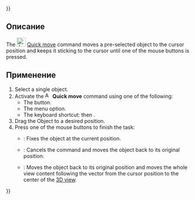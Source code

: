 {{UnfinishedDocu{{#translation:}}}}
<languages/>

{{Docnav/ru
|[[Assembly3_AxialMove/ru|Axial move]]
|[[Assembly3_LockMover/ru|Lock mover]]
|[[Assembly3_Workbench/ru|Assembly3]]
|IconL=Assembly_AxialMove.svg‎‎
|IconR=Assembly_LockMover.svg‎‎
|IconC=Assembly3_workbench_icon.svg
}}

{{GuiCommand/ru
|Name/ru=Assembly3 QuickMove
|Icon=Assembly_QuickMove.svg‎‎
|MenuLocation=Assembly3 → Quick move
|Workbenches=[[Assembly3_Workbench/ru|Assembly3]]
|Shortcut={{KEY|A}} затем {{KEY|Q}}
}}

<span id="Description"></span>
== Описание ==

The [[Image:Assembly_QuickMove.svg|24px]] [[Assembly3_QuickMove|Quick move]] command moves a pre-selected object to the cursor position and keeps it sticking to the cursor until one of the mouse buttons is pressed.

<span id="Usage"></span>
==Применение==

# Select a single object.
# Activate the [[Image:Assembly_QuickMove.svg|16px]] '''Quick move''' command using one of the following:
#* The {{Button|[[Image:Assembly_QuickMove.svg|16px]] [[Assembly3_QuickMove|Quick move]]}} button.
#* The {{MenuCommand|Assembly3 → [[Image:Assembly_QuickMove.svg|16px]] Quick move}} menu option.
#* The keyboard shortcut: {{KEY|A}} then {{KEY|Q}}.
# Drag the Object to a desired position.
# Press one of the mouse buttons to finish the task:
#* {{Button|LMB}}: Fixes the object at the current position.
#* {{Button|RMB}}: Cancels the command and moves the object back to its original position.
#* {{Button|MMB}}: Moves the object back to its original position and moves the whole view content following the vector from the cursor position to the center of the [[3D_view|3D view]].


{{Docnav/ru
|[[Assembly3_AxialMove/ru|Axial move]]
|[[Assembly3_LockMover/ru|Lock mover]]
|[[Assembly3_Workbench/ru|Assembly3]]
|IconL=Assembly_AxialMove.svg‎‎
|IconR=Assembly_LockMover.svg‎‎
|IconC=Assembly3_workbench_icon.svg
}}

{{Userdocnavi{{#translation:}}}}